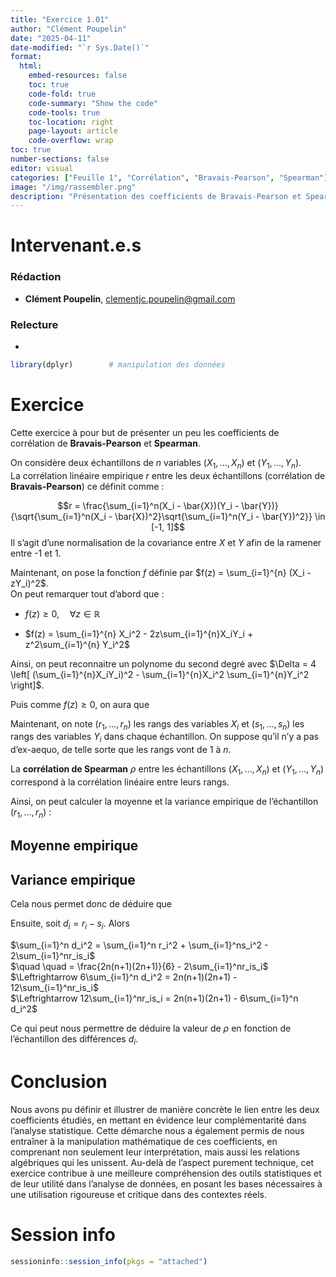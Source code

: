 ```yaml
---
title: "Exercice 1.01"
author: "Clément Poupelin"
date: "2025-04-11"
date-modified: "`r Sys.Date()`"
format: 
  html:
    embed-resources: false
    toc: true
    code-fold: true
    code-summary: "Show the code"
    code-tools: true
    toc-location: right
    page-layout: article
    code-overflow: wrap
toc: true
number-sections: false
editor: visual
categories: ["Feuille 1", "Corrélation", "Bravais-Pearson", "Spearman"]
image: "/img/rassembler.png"
description: "Présentation des coefficients de Bravais-Pearson et Spearman et leur lien linéaire"
---
```


# Intervenant.e.s

### Rédaction

-   **Clément Poupelin**, [clementjc.poupelin\@gmail.com](mailto:clementjc.poupelin@gmail.com){.email}\

### Relecture

-   

```r
library(dplyr)        # manipulation des données
```


# Exercice

Cette exercice à pour but de présenter un peu les coefficients de corrélation de **Bravais-Pearson** et **Spearman**.\


On considère deux échantillons de $n$ variables $(X_1, ..., X_n)$ et $(Y_1, ..., Y_n)$.\
La corrélation linéaire empirique $r$ entre les deux échantillons (corrélation de **Bravais-Pearson**) ce définit comme : 

$$r = \frac{\sum_{i=1}^n(X_i - \bar{X})(Y_i - \bar{Y})}{\sqrt{\sum_{i=1}^n(X_i - \bar{X})^2}\sqrt{\sum_{i=1}^n(Y_i - \bar{Y})^2}} \in [-1, 1]$$
Il s'agit d'une normalisation de la covariance entre $X$ et $Y$ afin de la ramener entre -1 et 1.



Maintenant, on pose la fonction $f$ définie par $f(z) = \sum_{i=1}^{n} (X_i - zY_i)^2$.\
On peut remarquer tout d'abord que : 

  - $f(z) \geq 0, \quad \forall z \in \mathbb{R}$ 
  
  - $f(z) = \sum_{i=1}^{n} X_i^2 - 2z\sum_{i=1}^{n}X_iY_i + z^2\sum_{i=1}^{n} Y_i^2$

Ainsi, on peut reconnaitre un polynome du second degré avec $\Delta = 4 \left[ (\sum_{i=1}^{n}X_iY_i)^2 - \sum_{i=1}^{n}X_i^2 \sum_{i=1}^{n}Y_i^2 \right]$.\ 

Puis comme $f(z) \geq 0$, on aura que 

\begin{align*}

\Delta \leq 0 & \Leftrightarrow 4 \left[ (\sum_{i=1}^{n}X_i Y_i)^2 - \sum_{i=1}^{n}X_i^2 \sum_{i=1}^{n}Y_i^2 \right] \leq 0 \\

& \Leftrightarrow (\sum_{i=1}^{n}X_i Y_i)^2 \leq \sum_{i=1}^{n}X_i^2 \sum_{i=1}^{n}Y_i^2 \\

& \Leftrightarrow (\sum_{i=1}^{n}X_i Y_i)^2 \leq \sum_{i=1}^{n}X_i^2 \sum_{i=1}^{n}Y_i^2 \\

& \Leftrightarrow \frac{(\sum_{i=1}^{n}X_i Y_i)^2}{\sum_{i=1}^{n}X_i^2 \sum_{i=1}^{n}Y_i^2} \leq 1 \\

& \Leftrightarrow r^2 \leq 1 \\

& \Leftrightarrow -1 \leq r \leq 1 \\

\end{align*}





Maintenant, on note $(r_1, ..., r_n)$ les rangs des variables $X_i$ et $(s_1, ..., s_n)$ les rangs des variables $Y_i$ dans chaque échantillon. On suppose qu'il n'y a pas d'ex-aequo, de telle sorte que les rangs vont de $1$ à $n$.\

La **corrélation de Spearman** $\rho$ entre les échantillons $(X_1, ..., X_n)$ et $(Y_1, ..., Y_n)$ correspond à la corrélation linéaire entre leurs rangs.

Ainsi, on peut calculer la moyenne et la variance empirique de l'échantillon $(r_1, ..., r_n)$ : 

::: panel-tabset

## Moyenne empirique

\begin{align*}

\frac{1}{n} \sum_{i=1}^{n} r_i & = \frac{1}{n} \sum_{i=1}^{n} i \\

& = \frac{1}{n} \frac{n(n+1)}{2} \\

& = \frac{n+1}{2} \\

\end{align*}

## Variance empirique


\begin{align*}

\frac{1}{n} \sum_{i=1}^{n} r_i^2 - \left( \frac{1}{n} \sum_{i=1}^{n} r_i \right)^2 & = \frac{1}{n} \sum_{i=1}^{n} i^2 - \left( \frac{n+1}{2} \right)^2 \\

& = \frac{1}{n} \frac{n(n+1)(2n+1)}{6} -  \frac{(n+1)^2}{4}  \\

& = \frac{(n+1)(2n+1)}{6} - \frac{(n+1)^2}{4} \\

& = \frac{2(n+1)(2n+1)}{12} - \frac{3(n+1)^2}{12} \\

& = \frac{1}{12} \left[(n+1)(2(n+1) - 3(n+1))\right] \\

& = \frac{1}{12} \left[(n+1)(4n + 2 - 3n - 3)\right] \\

& = \frac{1}{12} (n+1)(n-1) \\

& = \frac{1}{12} (n^2-1) \\

\end{align*}

:::


Cela nous permet donc de déduire que 

\begin{align*}

\rho & = \frac{\sum_{i=1}^n(r_i - \bar{r})(s_i - \bar{s})}{\sqrt{\sum_{i=1}^n(r_i - \bar{r})^2}\sqrt{\sum_{i=1}^n(s_i - \bar{s})^2}} \\

& =  \frac{ \frac{1}{n} \sum_{i=1}^n(r_i - \bar{r})(s_i - \bar{s})}{\sqrt{  \frac{1}{n} \sum_{i=1}^n(r_i - \bar{r})^2}\sqrt{  \frac{1}{n} \sum_{i=1}^n(s_i - \bar{s})^2}} \\


& = \frac{ \frac{1}{n} \sum_{i=1}^n r_is_i - \frac{1}{n} \sum_{i=1}^n r_i\bar{s} - \frac{1}{n} \sum_{i=1}^n \bar{r}s_i + \frac{1}{n} \sum_{i=1}^n \bar{r} \bar{s}}{\sqrt{  \frac{1}{12} n^2-1}\sqrt{ \frac{1}{12} n^2-1}} \\

&= \frac{12}{n^2-1} \frac{1}{n} \left[ \sum_{i=1}^n r_is_i - \bar{s} \sum_{i=1}^n r_i - \bar{r} \sum_{i=1}^n s_i + n \bar{r} \bar{s} \right]\\

&= \frac{12}{(n^2-1)n}  \left[ \sum_{i=1}^n r_is_i - \bar{s} n\bar{r} - \bar{r} n\bar{s} + n \bar{r} \bar{s} \right]\\


&= \frac{12}{(n^2-1)n}  \left[ \sum_{i=1}^n r_is_i - \bar{s} n\bar{r}\right]\\


&= \frac{12}{(n^2-1)n}  \left[ \sum_{i=1}^n r_is_i - n\frac{(n+1)^2}{4} \right]\\

&= \frac{12\sum_{i=1}^n r_is_i - 3n(n+1)^2}{n(n^2-1)}\\

\end{align*}






Ensuite, soit $d_i = r_i - s_i$. Alors \

$\sum_{i=1}^n d_i^2 = \sum_{i=1}^n r_i^2 + \sum_{i=1}^ns_i^2 - 2\sum_{i=1}^nr_is_i$ \
$\quad \quad = \frac{2n(n+1)(2n+1)}{6} - 2\sum_{i=1}^nr_is_i$ \
$\Leftrightarrow  6\sum_{i=1}^n d_i^2 =  2n(n+1)(2n+1) - 12\sum_{i=1}^nr_is_i$ \
$\Leftrightarrow  12\sum_{i=1}^nr_is_i  =  2n(n+1)(2n+1) - 6\sum_{i=1}^n d_i^2$ \



Ce qui peut nous permettre de déduire la valeur de $\rho$ en fonction de l'échantillon des différences $d_i$. 

\begin{align*}

\rho & = \frac{12\sum_{i=1}^n r_is_i - 3n(n+1)^2}{n(n^2-1)}\\

& = \frac{ 2n(n+1)(2n+1) - 6\sum_{i=1}^n d_i^2 - 3n(n+1)^2}{n(n^2-1)}\\

& = \frac{ (n+1)(2n(2n+1) - 3n(n+1))  - 6\sum_{i=1}^n d_i^2}{n(n^2-1)}\\

& = \frac{ (n+1)(n^2-n)  - 6\sum_{i=1}^n d_i^2}{n(n^2-1)}\\

& = \frac{ (n+1)(n-1)n  - 6\sum_{i=1}^n d_i^2}{n(n^2-1)}\\

& = \frac{ (n^2-1)n  - 6\sum_{i=1}^n d_i^2}{n(n^2-1)}\\

& = 1 - \frac{6\sum_{i=1}^n d_i^2}{n(n^2-1)}\\
\end{align*}


# Conclusion

Nous avons pu définir et illustrer de manière concrète le lien entre les deux coefficients étudiés, en mettant en évidence leur complémentarité dans l’analyse statistique. Cette démarche nous a également permis de nous entraîner à la manipulation mathématique de ces coefficients, en comprenant non seulement leur interprétation, mais aussi les relations algébriques qui les unissent.
Au-delà de l’aspect purement technique, cet exercice contribue à une meilleure compréhension des outils statistiques et de leur utilité dans l’analyse de données, en posant les bases nécessaires à une utilisation rigoureuse et critique dans des contextes réels.

# Session info

```r
sessioninfo::session_info(pkgs = "attached")
```
